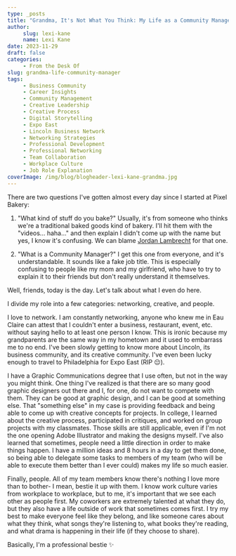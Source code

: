 ```yaml
---
type: _posts
title: "Grandma, It's Not What You Think: My Life as a Community Manager"
author:
     slug: lexi-kane
     name: Lexi Kane
date: 2023-11-29
draft: false
categories:
     - From the Desk Of
slug: grandma-life-community-manager
tags:
     - Business Community
     - Career Insights
     - Community Management
     - Creative Leadership
     - Creative Process
     - Digital Storytelling
     - Expo East
     - Lincoln Business Network
     - Networking Strategies
     - Professional Development
     - Professional Networking
     - Team Collaboration
     - Workplace Culture
     - Job Role Explanation
coverImage: /img/blog/blogheader-lexi-kane-grandma.jpg
---
```


There are two questions I've gotten almost every day since I started at Pixel Bakery:

1. "What kind of stuff do you bake?" Usually, it's from someone who thinks we're a traditional baked goods kind of bakery. I'll hit them with the "videos... haha..." and then explain I didn't come up with the name but yes, I know it's confusing. We can blame [Jordan Lambrecht](/about/jordan-lambrecht) for that one.

2. "What is a Community Manager?" I get this one from everyone, and it's understandable. It sounds like a fake job title. This is especially confusing to people like my mom and my girlfriend, who have to try to explain it to their friends but don't really understand it themselves.

Well, friends, today is the day. Let's talk about what I even do here.

I divide my role into a few categories: networking, creative, and people.

I love to network. I am constantly networking, anyone who knew me in Eau Claire can attest that I couldn't enter a business, restaurant, event, etc. without saying hello to at least one person I know. This is ironic because my grandparents are the same way in my hometown and it used to embarrass me to no end. I've been slowly getting to know more about Lincoln, its business community, and its creative community. I've even been lucky enough to travel to Philadelphia for Expo East (RIP 😔).

I have a Graphic Communications degree that I use often, but not in the way you might think. One thing I've realized is that there are so many good graphic designers out there and I, for one, do not want to compete with them. They can be good at graphic design, and I can be good at something else. That "something else" in my case is providing feedback and being able to come up with creative concepts for projects. In college, I learned about the creative process, participated in critiques, and worked on group projects with my classmates. Those skills are still applicable, even if I'm not the one opening Adobe Illustrator and making the designs myself. I've also learned that sometimes, people need a little direction in order to make things happen. I have a million ideas and 8 hours in a day to get them done, so being able to delegate some tasks to members of my team (who will be able to execute them better than I ever could) makes my life so much easier.

Finally, people. All of my team members know there's nothing I love more than to bother- I mean, bestie it up with them. I know work culture varies from workplace to workplace, but to me, it's important that we see each other as people first. My coworkers are extremely talented at what they do, but they also have a life outside of work that sometimes comes first. I try my best to make everyone feel like they belong, and like someone cares about what they think, what songs they're listening to, what books they're reading, and what drama is happening in their life (if they choose to share).

Basically, I'm a professional bestie ✨